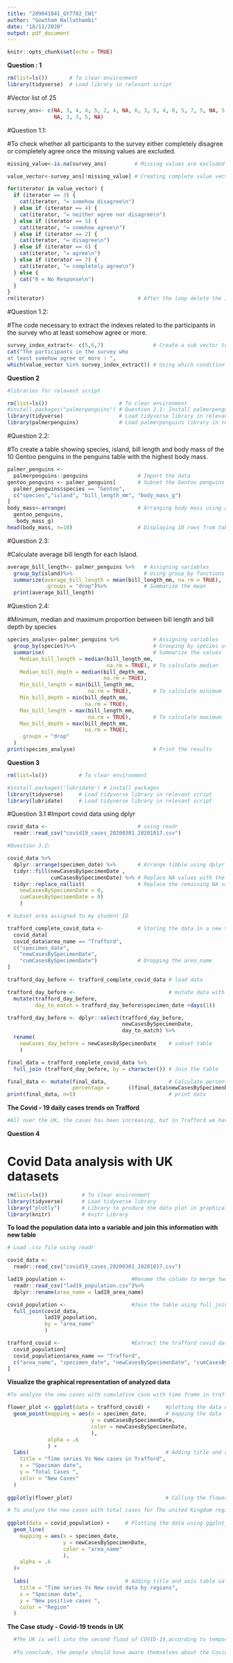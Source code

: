 ```yaml
---
title: "209041841_GY7702_CW1"
author: "Gowtham Nallathambi"
date: "18/11/2020"
output: pdf_document
---
```


```r
knitr::opts_chunk$set(echo = TRUE)
```

**Question : 1**

```r
rm(list=ls())       # To clear environment
library(tidyverse)  # Load library in relevant script

```

#Vector list of 25

```r
survey_ans<- c(NA, 3, 4, 4, 5, 2, 4, NA, 6, 3, 5, 4, 0, 5, 7, 5, NA, 5, 2, 4, 
               NA, 3, 3, 5, NA)
```

#Question 1.1: 

#To check whether all participants to the survey either completely disagree            or completely agree once the missing values are excluded.

```r

missing_value<-is.na(survey_ans)         # Missing values are excluded

value_vector<-survey_ans[!missing_value] # Creating complete value vector using    logical operator

for(iterator in value_vector) {
  if (iterator == 3) {
    cat(iterator, "= somehow disagree\n")
  } else if (iterator == 4) {
    cat(iterator, "= neither agree nor disagree\n")
  } else if (iterator == 5) {
    cat(iterator, "= somehow agree\n")
  } else if (iterator == 2) {
    cat(iterator, "= disagree\n")
  } else if (iterator == 6) {
    cat(iterator, "= agree\n")
  } else if (iterator == 7) {
    cat(iterator, "= completely agree\n")
  } else {
    cat("0 = No Response\n")
  }
}
rm(iterator)                              # After the loop delete the iterator 

```
#Question 1.2:

#The code necessary to extract the indexes related to the participants in the      survey who at least somehow agree or more.

```r


survey_index_extract<- c(5,6,7)                # Create a sub vector to extract index
cat("The participants in the survey who
at least somehow agree or more : ", 
which(value_vector %in% survey_index_extract)) # Using which condition to extract

```
**Question 2**

```r

#libraries for relavent script

rm(list=ls())                       # To clear environment
#install.packages("palmerpenguins") # Question 2.1: Install palmerpenguins packages
library(tidyverse)                  # Load tidyverse library in relevant script 
library(palmerpenguins)             # Load palmerpenguins library in relevant script

```

#Question 2.2:

#To create a table showing species, island, bill length and body mass of the           10 Gentoo penguins in the penguins table with the highest body mass.

```r

palmer_penguins <-
  palmerpenguins::penguins                # Import the data
gentoo_penguins <- palmer_penguins[       # Subset the Gentoo penguins
  palmer_penguins$species == "Gentoo",
  c("species","island", "bill_length_mm", "body_mass_g")
]
body_mass<-arrange(                       # Arranging body mass using arrange function
  gentoo_penguins, 
  -body_mass_g)
head(body_mass, n=10)                     # Displaying 10 rows from table

```

#Question 2.3:

#Calculate average bill length for each Island.

```r

average_bill_length<- palmer_penguins %>%   # Assigning variables
  group_by(island)%>%                       # Using group_by functions with pipe operator
  summarize(average_bill_length = mean(bill_length_mm, na.rm = TRUE),
            .groups = "drop")%>%            # Summarize the mean
  print(average_bill_length)

```

#Question 2.4:

#Minimum, median and maximum proportion between bill length and bill depth by species

```r

species_analyse<-palmer_penguins %>%           # Assigning variables
  group_by(species)%>%                         # Grouping by species using pipe operator
  summarise(                                   # Summarize the values
    Median_bill_length = median(bill_length_mm, 
                                na.rm = TRUE), # To calculate median
    Median_bill_depth = median(bill_depth_mm, 
                               na.rm = TRUE),
    Min_bill_length = min(bill_length_mm, 
                          na.rm = TRUE),       # To calculate minimum 
    Min_bill_depth = min(bill_depth_mm, 
                         na.rm = TRUE),
    Max_bill_length = max(bill_length_mm, 
                          na.rm = TRUE),       # To calculate maximum
    Max_bill_depth = max(bill_depth_mm, 
                         na.rm = TRUE), 
    .groups = "drop"
  )
print(species_analyse)                         # Print the results 

```

**Question 3**

```r
rm(list=ls())          # To clear environment

#install.packages('lubridate') # install packages
library(tidyverse)     # Load tidyverse library in relevant script 
library(lubridate)     # Load tidyverse library in relevant script  
```

#Question 3.1
#Import covid data using dplyr

```r
 
covid_data <-                             # using readr
  readr::read_csv("covid19_cases_20200301_20201017.csv")  

#Question 3.2:

covid_data %>%
  dplyr::arrange(specimen_date) %>%       # Arrange tibble using dplyr by pipe operator
  tidyr::fill(newCasesBySpecimenDate , 
              cumCasesBySpecimenDate) %>% # Replace NA values with the value available
  tidyr::replace_na(list(                 # Replace the remaining NA values with 0
    newCasesBySpecimenDate = 0,
    cumCasesBySpecimenDate = 0)
    )                                       

# Subset area assigned to my student ID

trafford_complete_covid_data <-           # Storing the data in a new tibble
  covid_data[       
  covid_data$area_name == "Trafford",
  c("specimen_date", 
    "newCasesBySpecimenDate", 
    "cumCasesBySpecimenDate")             # Dropping the area_name
]

```


```r

trafford_day_before <- trafford_complete_covid_data # load data   

trafford_day_before <-                              # mutate data with lubridate
  mutate(trafford_day_before, 
         day_to_match = trafford_day_before$specimen_date +days(1)) 

trafford_day_before <- dplyr::select(trafford_day_before, 
                                     newCasesBySpecimenDate, 
                                     day_to_match) %>% 
  rename(
    newCases_day_before = newCasesBySpecimenDate    # subset table
    ) 

final_data = trafford_complete_covid_data %>% 
  full_join (trafford_day_before, by = character()) # Join the table

final_data <- mutate(final_data,                    # Calculate percentage
                     percentage =      ((final_data$newCasesBySpecimenDate/final_data$newCases_day_before)*100))            
print(final_data, n=5)                              # print data

```

**The Covid - 19 daily cases trends on Trafford**

```r

#All over the UK, the cases has been increasing, but in Trafford we haven't seen      #any high rise in the positive case. eventhough, in some areas as per the daily      #cases are register in surbans. As per the analyzed data, In recent times,there       huge pike in the new cases in the trafford comparatively in March'2020 as the       first wave. There are some chances to spike in getting expose of the covid. Nevertheless, trafford is small town with low density.

```

**Question 4**

# Covid Data analysis with UK datasets

```r

rm(list=ls())           # To clear environment
library(tidyverse)      # Load tidyverse library
library("plotly")       # Library to produce the data plot in graphical representation
library(knitr)          # knitr Library
```

**To load the population data into a variable and join this information with new table**

```r

# Load .csv file using readr

covid_data <-                           
  readr::read_csv("covid19_cases_20200301_20201017.csv")

lad19_population <-                     #Rename the column to merge two tables
  readr::read_csv("lad19_population.csv")%>%
  dplyr::rename(area_name = lad19_area_name)     

covid_population <-                     #Join the table using full_join
  full_join(covid_data,
            lad19_population, 
            by = "area_name" 
            ) 

trafford_covid <-                       #Extract the trafford covid data 
  covid_population[      
  covid_population$area_name == "Trafford",
  c("area_name", "specimen_date", "newCasesBySpecimenDate", "cumCasesBySpecimenDate", "area_population")
]

```

**Visualize the graphical representation of analyzed data**

```r

#To analyze the new cases with cumulative case with time frame in trafford region   

flower_plot <- ggplot(data = trafford_covid) +     #plotting the data using flower_plot
  geom_point(mapping = aes(x = specimen_date,      # mapping the data
                           y = cumCasesBySpecimenDate, 
                           color = newCasesBySpecimenDate,
                           ),
             alpha = .6
             ) +
  labs(                                            # Adding title and axis table values
    title = "Time series Vs New cases in Trafford",     
    x = "Speciman date",
    y = "Total Cases ",
    color = "New Cases"
  )
  
ggplotly(flower_plot)                              # Calling the flower_plot function

```


```r

# To analyze the new cases with total cases for The united Kingdom region 
  
ggplot(data = covid_population) +     # Plotting the data using ggplot_line plot
  geom_line(
    mapping = aes(x = specimen_date, 
                  y = newCasesBySpecimenDate, 
                  color = "area_name"
                  ),
    alpha = .6
  )+
  
  labs(                               # Adding title and axis table values
    title = "Time series Vs New covid data by regions",     
    x = "Speciman date",
    y = "New positive cases ",
    color = "Region"
  )

```
**The Case study - Covid-19 trends in UK**

```r
  
  #The UK is well into the second flood of COVID-19,according to temporary information from the Office for National Statistics. The official's of UK Government information show that cases have been rising dramatically since late August, 2020, with increments over all areas in England as of late. Official UK Government information show that cases have been rising dramatically since late August, 2020, with increments over all locales in England as of late. As per the analyzed data, In recent times,there huge pike in the new cases in the United Kingdom comparatively in March'2020 as the first wave. All the regions in the country getting registered more positives cases everyday, specifically, East midlands cities like Nottingham, Leeds, Derby, Birmingham and so on. We can clearly observe from the above graphical representation, from September the cases has been doubled compared to the past couple of months and keeps climbing on table. Larger cities like Birmingham with most population we have to more worried as new case cases are increasing rapidly, cities like less populous city are registering very low cases, but here too people getting affected. 
  
  #To conclude, the people should have aware themselves about the Covid-19 impacts. They should follow the government guidelines and stay at indoor, wear face mask and use hand sanitizer, social distancing and so on.
```
